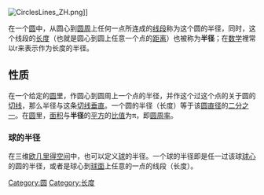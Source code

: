 
[[File:CirclesLines_ZH.png|thumb]]]]

在一个[[圆|圆]]中，从圆心到[[圆周|圆周]]上任何一点所连成的[[线段|线段]]称为这个圆的半径，同时，这个线段的[[长度|长度]]（也就是圆心到圆上任意一个点的[[距离|距离]]）也被称为'''半径'''；在[[数学|数学]]裡常以r来表示作为长度的半径。

== 性质 ==
在一个给定的[[圆|圆]]里，作圆心到圆周上一个点的半径，并作这个过这个点的关于圆的[[切线|切线]]，那么半径与这条[[切线|切线]][[垂直|垂直]]。一个圆的半径（长度）等于该[[圆|圆]][[直径|直径]]的[[二分之一|二分之一]]。在[[圆|圆]]里，[[面积|面积]]与'''半径'''的[[平方|平方]]的[[比值|比值]]为π，即[[圆周率|圆周率]]。

=== 球的半径 ===

在三维[[欧几里得空间|欧几里得空间]]中，也可以定义[[球_(数学)|球]]的半径。一个球的半径即是任一过该球[[球心|球心]]的圆的半径，或者是球心到[[球面|球面]]上任意的一点的线段（长度）。

[[Category:圆|Category:圆]]
[[Category:长度|Category:长度]]